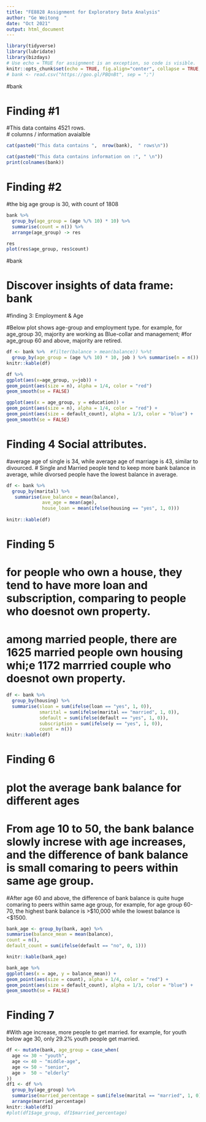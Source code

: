 ```yaml
---
title: "FE8828 Assignment for Exploratory Data Analysis"
author: "Ge Weitong  "
date: "Oct 2021"
output: html_document
---
```


```r
library(tidyverse)
library(lubridate)
library(bizdays)
# Use echo = TRUE for assignment is an exception, so code is visible.
knitr::opts_chunk$set(echo = TRUE, fig.align="center", collapse = TRUE, cache = TRUE)
# bank <- read.csv("https://goo.gl/PBQnBt", sep = ";")
```
#bank

# Finding #1
#This data contains 4521  rows.  
# columns / information avaialble 
```r
cat(paste0("This data contains ",  nrow(bank),  " rows\n"))

cat(paste0("This data contains information on :", " \n"))
print(colnames(bank))
```
# Finding #2
#the big age group is 30, with count of 1808
```r
bank %>% 
  group_by(age_group = (age %/% 10) * 10) %>%
  summarise(count = n()) %>%
  arrange(age_group) -> res

res
plot(res$age_group, res$count)
```
#bank

# Discover insights of data frame: bank
#finding 3: Employment & Age

#Below plot shows age-group and employment type. for example, for age_group 30, majority are working as Blue-collar and management; 
#for age_group 60 and above, majority are retired.
```r
df <- bank %>%  #filter(balance > mean(balance)) %>%t
  group_by(age_group = (age %/% 10) * 10, job ) %>% summarise(n = n())
knitr::kable(df)

df %>%
ggplot(aes(x=age_group, y=job)) +
geom_point(aes(size = n), alpha = 1/4, color = "red")
geom_smooth(se = FALSE)

ggplot(aes(x = age_group, y = education)) +
geom_point(aes(size = n), alpha = 1/4, color = "red") +
geom_point(aes(size = default_count), alpha = 1/3, color = "blue") +
geom_smooth(se = FALSE)
```
 
# Finding 4 Social attributes.
#average age of single is 34, while average age of marriage is 43, similar to divourced. 
# Single and Married people tend to keep more bank balance in average, while divorsed people have the lowest balance in average.
```r
df <- bank %>% 
  group_by(marital) %>% 
   summarise(ave_balance = mean(balance),
             ave_age = mean(age),
             house_loan = mean(ifelse(housing == "yes", 1, 0)))
  
knitr::kable(df)
```
# Finding 5
# for people who own a house, they tend to have more loan and subscription, comparing to people who doesnot own property.
# among married people, there are 1625 married people own housing whi;e 1172 marrried couple who doesnot own property.
```r
df <- bank %>%
  group_by(housing) %>%
  summarise(sloan = sum(ifelse(loan == "yes", 1, 0)), 
            smarital = sum(ifelse(marital == "married", 1, 0)), 
            sdefault = sum(ifelse(default == "yes", 1, 0)),
            subscription = sum(ifelse(y == "yes", 1, 0)),
            count = n())
knitr::kable(df)
```
# Finding 6
# plot the average bank balance for different ages
# From age 10 to 50, the bank balance slowly increse with age increases, and the difference of bank balance is small comaring to peers within same age group.
#After age 60 and above, the difference of bank balance is quite huge comaring to peers within same age group, for example, for age group 60-70,  the highest bank balance is >$10,000 while the lowest balance is <$1500.
```r

bank_age <- group_by(bank, age) %>%
summarise(balance_mean = mean(balance),
count = n(),
default_count = sum(ifelse(default == "no", 0, 1)))

knitr::kable(bank_age)

bank_age %>%
ggplot(aes(x = age, y = balance_mean)) +
geom_point(aes(size = count), alpha = 1/4, color = "red") +
geom_point(aes(size = default_count), alpha = 1/3, color = "blue") +
geom_smooth(se = FALSE)
```
# Finding 7
#With age increase, more people to get married. for example, for youth below age 30, only 29.2% youth people get married.
```r
df <- mutate(bank, age_group = case_when(
  age <= 30 ~ "youth",
  age <= 40 ~ "middle-age",
  age <= 50 ~ "senior",
  age >  50 ~ "elderly"
))
df1 <- df %>% 
  group_by(age_group) %>% 
  summarise(married_percentage = sum(ifelse(marital == "married", 1, 0))/n()) %>%
  arrange(married_percentage)
knitr::kable(df1)
#plot(df1$age_group, df1$married_percentage)
```




